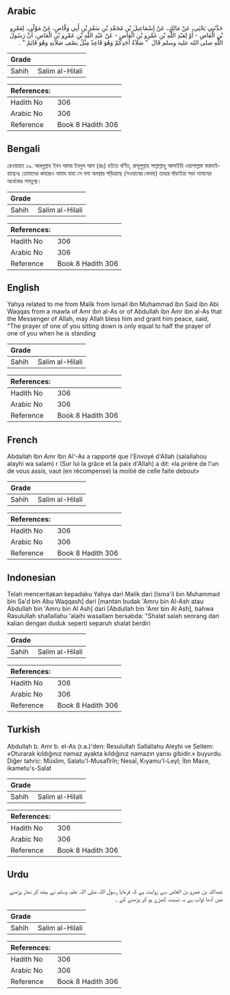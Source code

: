 ## Arabic

<div dir="rtl" lang="ar" style={{fontSize:'larger',backgroundColor:'#f8f9fa',padding:20}}>حَدَّثَنِي يَحْيَى، عَنْ مَالِكٍ، عَنْ إِسْمَاعِيلَ بْنِ مُحَمَّدِ بْنِ سَعْدِ بْنِ أَبِي وَقَّاصٍ، عَنْ مَوْلًى، لِعَمْرِو بْنِ الْعَاصِ - أَوْ لِعَبْدِ اللَّهِ بْنِ عَمْرِو بْنِ الْعَاصِ - عَنْ عَبْدِ اللَّهِ بْنِ عَمْرِو بْنِ الْعَاصِ، أَنَّ رَسُولَ اللَّهِ صلى الله عليه وسلم قَالَ ‏ "‏ صَلاَةُ أَحَدِكُمْ وَهُوَ قَاعِدٌ مِثْلُ نِصْفِ صَلاَتِهِ وَهُوَ قَائِمٌ ‏"‏ ‏.‏</div><div style={{backgroundColor:'#f8f9fa',padding:20, marginBottom: 10}}><table>
      <thead>
        <tr>
          <th>Grade</th>
          <th></th>
        </tr>
      </thead>
      <tbody>
<tr><td>Sahih</td><td>Salim al-Hilali</td></tr></tbody></table><table>
        <thead>
          <tr>
            <th>References:</th>
            <th></th>
          </tr>
        </thead>
        <tbody><tr><td>Hadith No</td><td>306</td></tr><tr><td>Arabic No</td><td>306</td></tr><tr><td>Reference</td><td>Book 8 Hadith 306</td></tr></tbody></table></div>

## Bengali

<div dir="ltr" lang="bn" style={{fontSize:'larger',backgroundColor:'#f8f9fa',padding:20}}>রেওয়ায়ত ১৯. আবদুল্লাহ ইবন আমর ইবনুল আস (রাঃ) হইতে বর্ণিত, রাসূলুল্লাহ সাল্লাল্লাহু আলাইহি ওয়াসাল্লাম ফরমাইয়াছেনঃ তোমাদের কাহারও নামায যাহা সে বসা অবস্থায় পড়িয়াছে (সওয়াবের বেলায়) তাহার দাঁড়াইয়া পড়া নামাযের অর্ধেকের সমতুল্য।</div><div style={{backgroundColor:'#f8f9fa',padding:20, marginBottom: 10}}><table>
      <thead>
        <tr>
          <th>Grade</th>
          <th></th>
        </tr>
      </thead>
      <tbody>
<tr><td>Sahih</td><td>Salim al-Hilali</td></tr></tbody></table><table>
        <thead>
          <tr>
            <th>References:</th>
            <th></th>
          </tr>
        </thead>
        <tbody><tr><td>Hadith No</td><td>306</td></tr><tr><td>Arabic No</td><td>306</td></tr><tr><td>Reference</td><td>Book 8 Hadith 306</td></tr></tbody></table></div>

## English

<div dir="ltr" lang="en" style={{fontSize:'larger',backgroundColor:'#f8f9fa',padding:20}}>Yahya related to me from Malik from Ismail ibn Muhammad ibn Said ibn Abi Waqqas from a mawla of Amr ibn al-As or of Abdullah ibn Amr ibn al-As that the Messenger of Allah, may Allah bless him and grant him peace, said, "The prayer of one of you sitting down is only equal to half the prayer of one of you when he is standing</div><div style={{backgroundColor:'#f8f9fa',padding:20, marginBottom: 10}}><table>
      <thead>
        <tr>
          <th>Grade</th>
          <th></th>
        </tr>
      </thead>
      <tbody>
<tr><td>Sahih</td><td>Salim al-Hilali</td></tr></tbody></table><table>
        <thead>
          <tr>
            <th>References:</th>
            <th></th>
          </tr>
        </thead>
        <tbody><tr><td>Hadith No</td><td>306</td></tr><tr><td>Arabic No</td><td>306</td></tr><tr><td>Reference</td><td>Book 8 Hadith 306</td></tr></tbody></table></div>

## French

<div dir="ltr" lang="fr" style={{fontSize:'larger',backgroundColor:'#f8f9fa',padding:20}}>Abdallah Ibn Amr Ibn Al'-As a rapporté que l'Envoyé d'Allah (salallahou alayhi wa salam) r (Sur lui la grâce et la paix d'Allah) a dit: «la prière de l'un de vous assis, vaut (en récompense) la moitié de celle faite debout»</div><div style={{backgroundColor:'#f8f9fa',padding:20, marginBottom: 10}}><table>
      <thead>
        <tr>
          <th>Grade</th>
          <th></th>
        </tr>
      </thead>
      <tbody>
<tr><td>Sahih</td><td>Salim al-Hilali</td></tr></tbody></table><table>
        <thead>
          <tr>
            <th>References:</th>
            <th></th>
          </tr>
        </thead>
        <tbody><tr><td>Hadith No</td><td>306</td></tr><tr><td>Arabic No</td><td>306</td></tr><tr><td>Reference</td><td>Book 8 Hadith 306</td></tr></tbody></table></div>

## Indonesian

<div dir="ltr" lang="id" style={{fontSize:'larger',backgroundColor:'#f8f9fa',padding:20}}>Telah menceritakan kepadaku Yahya dari Malik dari [Isma'il bin Muhammad bin Sa'd bin Abu Waqqash] dari [mantan budak 'Amru bin Al-Ash atau Abdullah bin 'Amru bin Al Ash] dari [Abdullah bin 'Amr bin Al Ash], bahwa Rasulullah shallallahu 'alaihi wasallam bersabda: "Shalat salah seorang dari kalian dengan duduk seperti separuh shalat berdiri</div><div style={{backgroundColor:'#f8f9fa',padding:20, marginBottom: 10}}><table>
      <thead>
        <tr>
          <th>Grade</th>
          <th></th>
        </tr>
      </thead>
      <tbody>
<tr><td>Sahih</td><td>Salim al-Hilali</td></tr></tbody></table><table>
        <thead>
          <tr>
            <th>References:</th>
            <th></th>
          </tr>
        </thead>
        <tbody><tr><td>Hadith No</td><td>306</td></tr><tr><td>Arabic No</td><td>306</td></tr><tr><td>Reference</td><td>Book 8 Hadith 306</td></tr></tbody></table></div>

## Turkish

<div dir="ltr" lang="tr" style={{fontSize:'larger',backgroundColor:'#f8f9fa',padding:20}}>Abdullah b. Amr b. el-As (r.a.)'den: Resulullah Sallallahu Aleyhi ve Sellem: «Oturarak kıldığınız namaz ayakta kıldığınız namazın yarısı gibidir.» buyurdu. Diğer tahric: Müslim, Salatu'l-Musafîrîn; Nesaî, Kıyamu'l-Leyl; İbn Mace, ikametu's-Salat</div><div style={{backgroundColor:'#f8f9fa',padding:20, marginBottom: 10}}><table>
      <thead>
        <tr>
          <th>Grade</th>
          <th></th>
        </tr>
      </thead>
      <tbody>
<tr><td>Sahih</td><td>Salim al-Hilali</td></tr></tbody></table><table>
        <thead>
          <tr>
            <th>References:</th>
            <th></th>
          </tr>
        </thead>
        <tbody><tr><td>Hadith No</td><td>306</td></tr><tr><td>Arabic No</td><td>306</td></tr><tr><td>Reference</td><td>Book 8 Hadith 306</td></tr></tbody></table></div>

## Urdu

<div dir="rtl" lang="ur" style={{fontSize:'larger',backgroundColor:'#f8f9fa',padding:20}}>عبداللہ بن عمرو بن العاص سے روایت ہے کہ فرمایا رسول اللہ صلی اللہ علیہ وسلم نے بیٹھ کر نماز پڑھنے میں آدھا ثواب ہے بہ نسبت کھڑے ہو کر پڑھنے کے ۔</div><div style={{backgroundColor:'#f8f9fa',padding:20, marginBottom: 10}}><table>
      <thead>
        <tr>
          <th>Grade</th>
          <th></th>
        </tr>
      </thead>
      <tbody>
<tr><td>Sahih</td><td>Salim al-Hilali</td></tr></tbody></table><table>
        <thead>
          <tr>
            <th>References:</th>
            <th></th>
          </tr>
        </thead>
        <tbody><tr><td>Hadith No</td><td>306</td></tr><tr><td>Arabic No</td><td>306</td></tr><tr><td>Reference</td><td>Book 8 Hadith 306</td></tr></tbody></table></div>